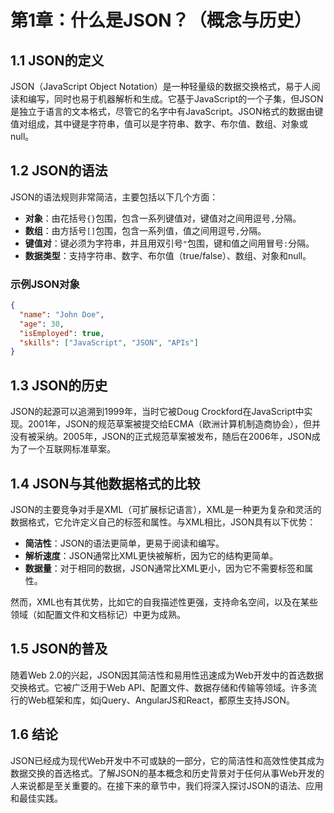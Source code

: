 # 第1章：什么是JSON？（概念与历史）

## 1.1 JSON的定义

JSON（JavaScript Object Notation）是一种轻量级的数据交换格式，易于人阅读和编写，同时也易于机器解析和生成。它基于JavaScript的一个子集，但JSON是独立于语言的文本格式，尽管它的名字中有JavaScript。JSON格式的数据由键值对组成，其中键是字符串，值可以是字符串、数字、布尔值、数组、对象或null。

## 1.2 JSON的语法

JSON的语法规则非常简洁，主要包括以下几个方面：

- **对象**：由花括号`{}`包围，包含一系列键值对，键值对之间用逗号`,`分隔。
- **数组**：由方括号`[]`包围，包含一系列值，值之间用逗号`,`分隔。
- **键值对**：键必须为字符串，并且用双引号`"`包围，键和值之间用冒号`:`分隔。
- **数据类型**：支持字符串、数字、布尔值（true/false）、数组、对象和null。

### 示例JSON对象

```json
{
  "name": "John Doe",
  "age": 30,
  "isEmployed": true,
  "skills": ["JavaScript", "JSON", "APIs"]
}
```

## 1.3 JSON的历史

JSON的起源可以追溯到1999年，当时它被Doug Crockford在JavaScript中实现。2001年，JSON的规范草案被提交给ECMA（欧洲计算机制造商协会），但并没有被采纳。2005年，JSON的正式规范草案被发布，随后在2006年，JSON成为了一个互联网标准草案。

## 1.4 JSON与其他数据格式的比较

JSON的主要竞争对手是XML（可扩展标记语言），XML是一种更为复杂和灵活的数据格式，它允许定义自己的标签和属性。与XML相比，JSON具有以下优势：

- **简洁性**：JSON的语法更简单，更易于阅读和编写。
- **解析速度**：JSON通常比XML更快被解析，因为它的结构更简单。
- **数据量**：对于相同的数据，JSON通常比XML更小，因为它不需要标签和属性。

然而，XML也有其优势，比如它的自我描述性更强，支持命名空间，以及在某些领域（如配置文件和文档标记）中更为成熟。

## 1.5 JSON的普及

随着Web 2.0的兴起，JSON因其简洁性和易用性迅速成为Web开发中的首选数据交换格式。它被广泛用于Web API、配置文件、数据存储和传输等领域。许多流行的Web框架和库，如jQuery、AngularJS和React，都原生支持JSON。

## 1.6 结论

JSON已经成为现代Web开发中不可或缺的一部分，它的简洁性和高效性使其成为数据交换的首选格式。了解JSON的基本概念和历史背景对于任何从事Web开发的人来说都是至关重要的。在接下来的章节中，我们将深入探讨JSON的语法、应用和最佳实践。
